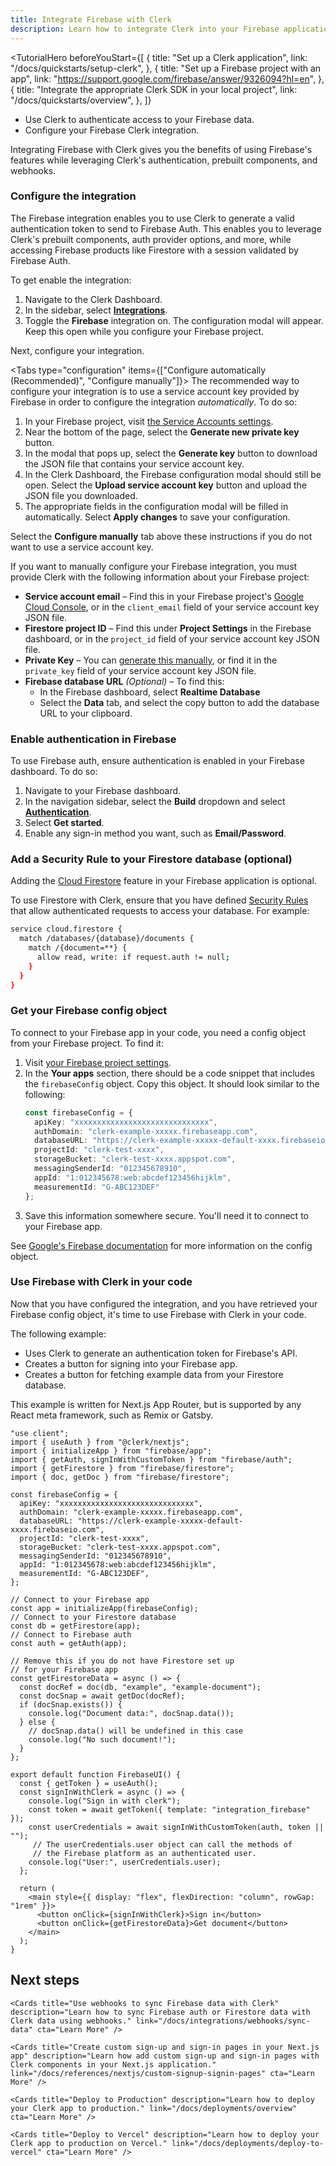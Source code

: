 ```yaml
---
title: Integrate Firebase with Clerk
description: Learn how to integrate Clerk into your Firebase application.
---
```


<TutorialHero
  beforeYouStart={[
    {
      title: "Set up a Clerk application",
      link: "/docs/quickstarts/setup-clerk",
    },
    {
      title: "Set up a Firebase project with an app",
      link: "https://support.google.com/firebase/answer/9326094?hl=en",
    },
    {
      title: "Integrate the appropriate Clerk SDK in your local project",
      link: "/docs/quickstarts/overview",
    },
  ]}
>

- Use Clerk to authenticate access to your Firebase data.
- Configure your Firebase Clerk integration.

</TutorialHero>

Integrating Firebase with Clerk gives you the benefits of using Firebase's features while leveraging Clerk's authentication, prebuilt components, and webhooks.

<Steps>

### Configure the integration

The Firebase integration enables you to use Clerk to generate a valid authentication token to send to Firebase Auth. This enables you to leverage Clerk's prebuilt components, auth provider options, and more, while accessing Firebase products like Firestore with a session validated by Firebase Auth.

To get enable the integration:

1. Navigate to the Clerk Dashboard.
2. In the sidebar, select **[Integrations](https://dashboard.clerk.com/last-active?path=integrations)**.
3. Toggle the **Firebase** integration on. The configuration modal will appear. Keep this open while you configure your Firebase project.

Next, configure your integration.

<Tabs type="configuration" items={["Configure automatically (Recommended)", "Configure manually"]}>
  <Tab>
  The recommended way to configure your integration is to use a service account key provided by Firebase in order to configure the integration *automatically*. To do so:

  1. In your Firebase project, visit [the Service Accounts settings](https://console.firebase.google.com/project/_/settings/serviceaccounts/adminsdk).
  2. Near the bottom of the page, select the **Generate new private key** button.
  3. In the modal that pops up, select the **Generate key** button to download the JSON file that contains your service account key.
  4. In the Clerk Dashboard, the Firebase configuration modal should still be open. Select the **Upload service account key** button and upload the JSON file you downloaded.
  5. The appropriate fields in the configuration modal will be filled in automatically. Select **Apply changes** to save your configuration.

  Select the **Configure manually** tab above these instructions if you do not want to use a service account key.
  </Tab>
  <Tab>

  If you want to manually configure your Firebase integration, you must provide Clerk with the following information about your Firebase project:

  - **Service account email** – Find this in your Firebase project's [Google Cloud Console](https://console.cloud.google.com/projectselector2/iam-admin/serviceaccounts?consoleUI=FIREBASE&hl=fi&supportedpurview=project), or in the `client_email` field of your service account key JSON file.
  - **Firestore project ID** – Find this under **Project Settings** in the Firebase dashboard, or in the `project_id` field of your service account key JSON file.
  - **Private Key** – You can [generate this manually](https://firebase.google.com/docs/cloud-messaging/auth-server#:~:text=In%20the%20Firebase%20console%2C%20open,confirm%20by%20clicking%20Generate%20Key.), or find it in the `private_key` field of your service account key JSON file.
  - **Firebase database URL** *(Optional)* – To find this:
    - In the Firebase dashboard, select **Realtime Database**
    - Select the **Data** tab, and select the copy button to add the database URL to your clipboard.
  </Tab>
</Tabs>

### Enable authentication in Firebase

To use Firebase auth, ensure authentication is enabled in your Firebase dashboard. To do so:

1. Navigate to your Firebase dashboard.
2. In the navigation sidebar, select the **Build** dropdown and select [**Authentication**](https://console.firebase.google.com/u/0/project/_/authentication).
3. Select **Get started**.
4. Enable any sign-in method you want, such as **Email/Password**.

### Add a Security Rule to your Firestore database (optional)

Adding the [Cloud Firestore](https://firebase.google.com/docs/firestore/quickstart) feature in your Firebase application is optional.

To use Firestore with Clerk, ensure that you have defined [Security Rules](https://firebase.google.com/docs/firestore/security/get-started) that allow authenticated requests to access your database. For example:

```bash
service cloud.firestore {
  match /databases/{database}/documents {
    match /{document=**} {
      allow read, write: if request.auth != null;
    }
  }
}
```

### Get your Firebase config object

To connect to your Firebase app in your code, you need a config object from your Firebase project. To find it:

1. Visit [your Firebase project settings](https://console.firebase.google.com/project/_/settings/general/).
2. In the **Your apps** section, there should be a code snippet that includes the `firebaseConfig` object. Copy this object. It should look similar to the following:
    ```typescript
    const firebaseConfig = {
      apiKey: "xxxxxxxxxxxxxxxxxxxxxxxxxxxxxx",
      authDomain: "clerk-example-xxxxx.firebaseapp.com",
      databaseURL: "https://clerk-example-xxxxx-default-xxxx.firebaseio.com",
      projectId: "clerk-test-xxxx",
      storageBucket: "clerk-test-xxxx.appspot.com",
      messagingSenderId: "012345678910",
      appId: "1:012345678:web:abcdef123456hijklm",
      measurementId: "G-ABC123DEF"
    };
    ```
3. Save this information somewhere secure. You'll need it to connect to your Firebase app.

See [Google's Firebase documentation](https://support.google.com/firebase/answer/7015592) for more information on the config object.

### Use Firebase with Clerk in your code

Now that you have configured the integration, and you have retrieved your Firebase config object, it's time to use Firebase with Clerk in your code.

The following example:
- Uses Clerk to generate an authentication token for Firebase's API.
- Creates a button for signing into your Firebase app.
- Creates a button for fetching example data from your Firestore database.

This example is written for Next.js App Router, but is supported by any React meta framework, such as Remix or Gatsby.

```tsx filename="app/firebase/page.tsx"
"use client";
import { useAuth } from "@clerk/nextjs";
import { initializeApp } from "firebase/app";
import { getAuth, signInWithCustomToken } from "firebase/auth";
import { getFirestore } from "firebase/firestore";
import { doc, getDoc } from "firebase/firestore";

const firebaseConfig = {
  apiKey: "xxxxxxxxxxxxxxxxxxxxxxxxxxxxxx",
  authDomain: "clerk-example-xxxxx.firebaseapp.com",
  databaseURL: "https://clerk-example-xxxxx-default-xxxx.firebaseio.com",
  projectId: "clerk-test-xxxx",
  storageBucket: "clerk-test-xxxx.appspot.com",
  messagingSenderId: "012345678910",
  appId: "1:012345678:web:abcdef123456hijklm",
  measurementId: "G-ABC123DEF",
};

// Connect to your Firebase app
const app = initializeApp(firebaseConfig);
// Connect to your Firestore database
const db = getFirestore(app);
// Connect to Firebase auth
const auth = getAuth(app);

// Remove this if you do not have Firestore set up
// for your Firebase app
const getFirestoreData = async () => {
  const docRef = doc(db, "example", "example-document");
  const docSnap = await getDoc(docRef);
  if (docSnap.exists()) {
    console.log("Document data:", docSnap.data());
  } else {
    // docSnap.data() will be undefined in this case
    console.log("No such document!");
  }
};

export default function FirebaseUI() {
  const { getToken } = useAuth();
  const signInWithClerk = async () => {
    console.log("Sign in with clerk");
    const token = await getToken({ template: "integration_firebase" });
    const userCredentials = await signInWithCustomToken(auth, token || "");
     // The userCredentials.user object can call the methods of
     // the Firebase platform as an authenticated user.
    console.log("User:", userCredentials.user);
  };

  return (
    <main style={{ display: "flex", flexDirection: "column", rowGap: "1rem" }}>
      <button onClick={signInWithClerk}>Sign in</button>
      <button onClick={getFirestoreData}>Get document</button>
    </main>
  );
}
```
</Steps>

## Next steps

<div className="container mx-auto my-4">
  <div className="grid grid-cols-1 gap-6 md:grid-cols-2">

    <Cards title="Use webhooks to sync Firebase data with Clerk" description="Learn how to sync Firebase auth or Firestore data with Clerk data using webhooks." link="/docs/integrations/webhooks/sync-data" cta="Learn More" />

    <Cards title="Create custom sign-up and sign-in pages in your Next.js app" description="Learn how add custom sign-up and sign-in pages with Clerk components in your Next.js application." link="/docs/references/nextjs/custom-signup-signin-pages" cta="Learn More" />

    <Cards title="Deploy to Production" description="Learn how to deploy your Clerk app to production." link="/docs/deployments/overview" cta="Learn More" />

    <Cards title="Deploy to Vercel" description="Learn how to deploy your Clerk app to production on Vercel." link="/docs/deployments/deploy-to-vercel" cta="Learn More" />

  </div>
</div>
